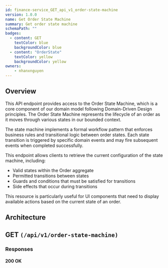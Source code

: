 ```yaml
---
id: finance-service_GET_api_v1_order-state-machine
version: 1.0.0
name: Get Order State Machine
summary: Get order state machine
schemaPath: ""
badges:
  - content: GET
    textColor: blue
    backgroundColor: blue
  - content: "OrderState"
    textColor: yellow
    backgroundColor: yellow
owners:
    - nhanxnguyen
---
```


## Overview

This API endpoint provides access to the Order State Machine, which is a core component of our domain model following Domain-Driven Design principles. The Order State Machine represents the lifecycle of an order as it moves through various states in our bounded context.

The state machine implements a formal workflow pattern that enforces business rules and transitional logic between order states. Each state transition is triggered by specific domain events and may fire subsequent events when completed successfully.

This endpoint allows clients to retrieve the current configuration of the state machine, including:

- Valid states within the Order aggregate
- Permitted transitions between states
- Guards and conditions that must be satisfied for transitions
- Side effects that occur during transitions

This resource is particularly useful for UI components that need to display available actions based on the current state of an order.

## Architecture

<NodeGraph />

## GET `(/api/v1/order-state-machine)`

### Responses

#### <span className="text-green-500">200 OK</span>

<SchemaViewer file="response-200.json" maxHeight="500" id="response-200" />
